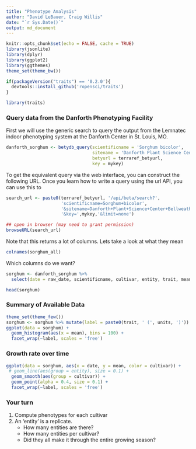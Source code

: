 ```yaml
---
title: "Phenotype Analysis"
author: "David LeBauer, Craig Willis"
date: "`r Sys.Date()`"
output: md_document
---
```


```r
knitr::opts_chunk$set(echo = FALSE, cache = TRUE)
library(jsonlite)
library(dplyr)
library(ggplot2)
library(ggthemes)
theme_set(theme_bw())

if(packageVersion("traits") == '0.2.0'){
  devtools::install_github('ropensci/traits')
}

library(traits)
```

### Query data from the Danforth Phenotyping Facility

First we will use the generic search to query the output from the Lemnatec indoor phenotyping system at the Danforth Center in St. Louis, MO.

```r

danforth_sorghum <- betydb_query(scientificname = 'Sorghum bicolor', 
                                 sitename = 'Danforth Plant Science Center Bellweather Phenotyping Facility',
                                 betyurl = terraref_betyurl, 
                                 key = mykey)

```

To get the equivalent query via the web interface, you can construct the following URL. Once you learn how to write a query using the url API, you can use this to  

```r
search_url <- paste0(terraref_betyurl, '/api/beta/search?',
                     'scientificname=Sorghum+bicolor',
                     '&sitename=Danforth+Plant+Science+Center+Bellweather+Phenotyping+Facility',
                     '&key=',mykey,'&limit=none')

## open in browser (may need to grant permission)
browseURL(search_url)

```


Note that this returns a lot of columns. Lets take a look at what they mean

```r

colnames(sorghum_all)

```

Which columns do we want?



```r
sorghum <- danforth_sorghum %>% 
  select(date = raw_date, scientificname, cultivar, entity, trait, mean, units)

head(sorghum)

```

### Summary of Available Data

```r
theme_set(theme_few())
sorghum <- sorghum %>% mutate(label = paste0(trait, ' (', units, ')'))
ggplot(data = sorghum) + 
  geom_histogram(aes(x = mean), bins = 100) + 
  facet_wrap(~label, scales = 'free') 


```


### Growth rate over time

```r

ggplot(data = sorghum, aes(x = date, y = mean, color = cultivar)) +
 # geom_line(aes(group = entity), size = 0.1) +
  geom_smooth(aes(group = cultivar)) +
  geom_point(alpha = 0.4, size = 0.1) +
  facet_wrap(~label, scales = 'free')
```

### Your turn

1. Compute phenotypes for each cultivar
2. An 'entity' is a replicate. 
   * How many entities are there? 
   * How many entities per cultivar? 
   * Did they all make it through the entire growing season?